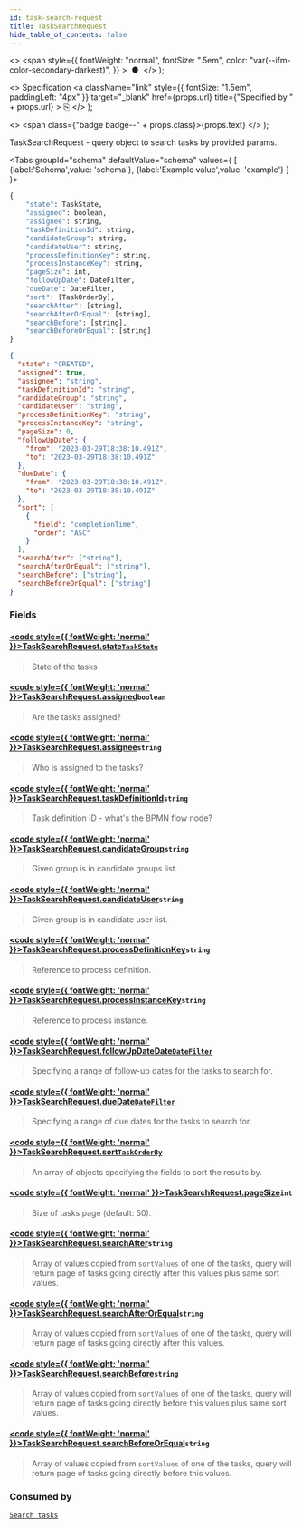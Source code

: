 ```yaml
---
id: task-search-request
title: TaskSearchRequest
hide_table_of_contents: false
---
```



  <>
    <span
      style={{
        fontWeight: "normal",
        fontSize: ".5em",
        color: "var(--ifm-color-secondary-darkest)",
      }}
    >
      &nbsp;●&nbsp;
    </span>
  </>
);

  <>
    Specification
    <a
      className="link"
      style={{ fontSize: "1.5em", paddingLeft: "4px" }}
      target="_blank"
      href={props.url}
      title={"Specified by " + props.url}
    >
      ⎘
    </a>
  </>
);

  <>
    <span class={"badge badge--" + props.class}>{props.text}</span>
  </>
);

TaskSearchRequest - query object to search tasks by provided params.

<Tabs groupId="schema" defaultValue="schema" values={
[
{label:'Schema',value: 'schema'},
{label:'Example value',value: 'example'}
]
}>
<TabItem value='schema'>

```graphql
{
    "state": TaskState,
    "assigned": boolean,
    "assignee": string,
    "taskDefinitionId": string,
    "candidateGroup": string,
    "candidateUser": string,
    "processDefinitionKey": string,
    "processInstanceKey": string,
    "pageSize": int,
    "followUpDate": DateFilter,
    "dueDate": DateFilter,
    "sort": [TaskOrderBy],
    "searchAfter": [string],
    "searchAfterOrEqual": [string],
    "searchBefore": [string],
    "searchBeforeOrEqual": [string]
}
```

</TabItem>

<TabItem value='example'>

```json
{
  "state": "CREATED",
  "assigned": true,
  "assignee": "string",
  "taskDefinitionId": "string",
  "candidateGroup": "string",
  "candidateUser": "string",
  "processDefinitionKey": "string",
  "processInstanceKey": "string",
  "pageSize": 0,
  "followUpDate": {
    "from": "2023-03-29T18:38:10.491Z",
    "to": "2023-03-29T18:38:10.491Z"
  },
  "dueDate": {
    "from": "2023-03-29T18:38:10.491Z",
    "to": "2023-03-29T18:38:10.491Z"
  },
  "sort": [
    {
      "field": "completionTime",
      "order": "ASC"
    }
  ],
  "searchAfter": ["string"],
  "searchAfterOrEqual": ["string"],
  "searchBefore": ["string"],
  "searchBeforeOrEqual": ["string"]
}
```

</TabItem>
</Tabs>

### Fields

#### [<code style={{ fontWeight: 'normal' }}>TaskSearchRequest.<b>state</b></code>](#)<Bullet />[`TaskState`](../enums/task-state.mdx) <Badge class="secondary" text="enum"/>

> State of the tasks

#### [<code style={{ fontWeight: 'normal' }}>TaskSearchRequest.<b>assigned</b></code>](#)<Bullet />`boolean`

> Are the tasks assigned?

#### [<code style={{ fontWeight: 'normal' }}>TaskSearchRequest.<b>assignee</b></code>](#)<Bullet />`string`

> Who is assigned to the tasks?

#### [<code style={{ fontWeight: 'normal' }}>TaskSearchRequest.<b>taskDefinitionId</b></code>](#)<Bullet />`string`

> Task definition ID - what's the BPMN flow node?

#### [<code style={{ fontWeight: 'normal' }}>TaskSearchRequest.<b>candidateGroup</b></code>](#)<Bullet />`string`

> Given group is in candidate groups list.

#### [<code style={{ fontWeight: 'normal' }}>TaskSearchRequest.<b>candidateUser</b></code>](#)<Bullet />`string`

> Given group is in candidate user list.

#### [<code style={{ fontWeight: 'normal' }}>TaskSearchRequest.<b>processDefinitionKey</b></code>](#)<Bullet />`string`

> Reference to process definition.

#### [<code style={{ fontWeight: 'normal' }}>TaskSearchRequest.<b>processInstanceKey</b></code>](#)<Bullet />`string`

> Reference to process instance.

#### [<code style={{ fontWeight: 'normal' }}>TaskSearchRequest.<b>followUpDateDate</b></code>](#)<Bullet />[`DateFilter`](../models/date-filter-input.mdx)

> Specifying a range of follow-up dates for the tasks to search for.

#### [<code style={{ fontWeight: 'normal' }}>TaskSearchRequest.<b>dueDate</b></code>](#)<Bullet />[`DateFilter`](../models/date-filter-input.mdx)

> Specifying a range of due dates for the tasks to search for.

#### [<code style={{ fontWeight: 'normal' }}>TaskSearchRequest.<b>sort</b></code>](#)<Bullet />[`TaskOrderBy`](../models/task-order-by.mdx) <Badge class="secondary" text="list"/>

> An array of objects specifying the fields to sort the results by.

#### [<code style={{ fontWeight: 'normal' }}>TaskSearchRequest.<b>pageSize</b></code>](#)<Bullet />`int`

> Size of tasks page (default: 50).

#### [<code style={{ fontWeight: 'normal' }}>TaskSearchRequest.<b>searchAfter</b></code>](#)<Bullet />`string` <Badge class="secondary" text="list"/>

> Array of values copied from `sortValues` of one of the tasks, query will return page of tasks going directly after this values plus same sort values.

#### [<code style={{ fontWeight: 'normal' }}>TaskSearchRequest.<b>searchAfterOrEqual</b></code>](#)<Bullet />`string` <Badge class="secondary" text="list"/>

> Array of values copied from `sortValues` of one of the tasks, query will return page of tasks going directly after this values.

#### [<code style={{ fontWeight: 'normal' }}>TaskSearchRequest.<b>searchBefore</b></code>](#)<Bullet />`string` <Badge class="secondary" text="list"/>

> Array of values copied from `sortValues` of one of the tasks, query will return page of tasks going directly before this values plus same sort values.

#### [<code style={{ fontWeight: 'normal' }}>TaskSearchRequest.<b>searchBeforeOrEqual</b></code>](#)<Bullet />`string` <Badge class="secondary" text="list"/>

> Array of values copied from `sortValues` of one of the tasks, query will return page of tasks going directly before this values.

### Consumed by

[`Search tasks`](/docs/apis-tools/tasklist-api-rest/controllers/tasklist-api-rest-task-controller.md#search-tasks) <Badge class="secondary" text="POST"/>
